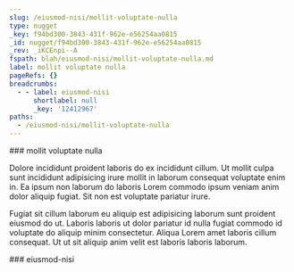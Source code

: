 ```yaml
---
slug: /eiusmod-nisi/mollit-voluptate-nulla
type: nugget
_key: f94bd300-3843-431f-962e-e56254aa0815
_id: nugget/f94bd300-3843-431f-962e-e56254aa0815
_rev: _iKCEnpi--A
fspath: blah/eiusmod-nisi/mollit-voluptate-nulla.md
label: mollit voluptate nulla
pageRefs: {}
breadcrumbs:
  - - label: eiusmod-nisi
      shortlabel: null
      _key: '12412967'
paths:
  - /eiusmod-nisi/mollit-voluptate-nulla
---
```


<NuggetArea>
<Nugget slug="/eiusmod-nisi/mollit-voluptate-nulla" type="nugget" _key="f94bd300-3843-431f-962e-e56254aa0815" _id="nugget/f94bd300-3843-431f-962e-e56254aa0815" _rev="_iKCEnpi--A" fspath="blah/eiusmod-nisi/mollit-voluptate-nulla.md" label="mollit voluptate nulla" paths="/eiusmod-nisi/mollit-voluptate-nulla">
<NuggetBody>
### mollit voluptate nulla

Dolore incididunt proident laboris do ex incididunt cillum. Ut mollit culpa sunt incididunt adipisicing irure mollit in laborum consequat voluptate enim in. Ea ipsum non laborum do laboris Lorem commodo ipsum veniam anim dolor aliquip fugiat. Sit non est voluptate pariatur irure.

Fugiat sit cillum laborum eu aliquip est adipisicing laborum sunt proident eiusmod do ut. Laboris laboris ut dolor pariatur id nulla fugiat commodo id voluptate do aliquip minim consectetur. Aliqua Lorem amet laboris cillum consequat. Ut ut sit aliquip anim velit est laboris laboris laborum.

</NuggetBody>
<Breadcrumbs>
<Crumbs>
<Crumb _key="12412967" label="eiusmod-nisi" />
</Crumbs>
</Breadcrumbs>
</Nugget>

<NuggetsInbound>
</NuggetsInbound>
<NuggetsOutbound>
</NuggetsOutbound>
</NuggetArea>
<PassagesInbound>
<Passage direction="inbound" type="passage" _key="12412967" _id="passage/12412967" _rev="_iKCEnSS--_" label="eiusmod-nisi" passage="eiusmod-nisi" fspath="blah/eiusmod-nisi" paths="/eiusmod-nisi" slug="/eiusmod-nisi">
<NuggetBody>
### eiusmod-nisi

</NuggetBody>
</Passage>

</PassagesInbound>
<PassagesOutbound>
</PassagesOutbound>